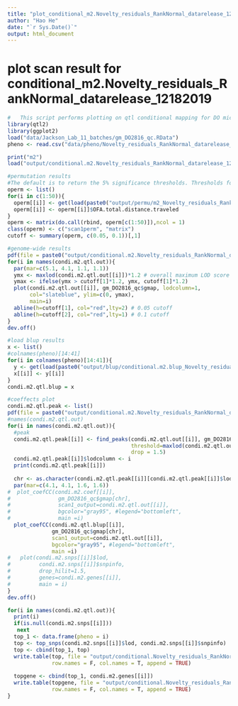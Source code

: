 ```yaml
---
title: "plot_conditional_m2.Novelty_residuals_RankNormal_datarelease_12182019"
author: "Hao He"
date: "`r Sys.Date()`"
output: html_document
---
```


# plot scan result for conditional_m2.Novelty_residuals_RankNormal_datarelease_12182019
```r
#   This script performs plotting on qtl conditional mapping for DO mice m2, Novelty_residuals_RankNormal_datarelease_12182019
library(qtl2)
library(ggplot2)
load("data/Jackson_Lab_11_batches/gm_DO2816_qc.RData")
pheno <- read.csv("data/pheno/Novelty_residuals_RankNormal_datarelease_12182019.csv", header = TRUE)

print("m2")
load("output/conditional.m2.Novelty_residuals_RankNormal_datarelease_12182019.RData")

#permutation results
#The default is to return the 5% significance thresholds. Thresholds for other (or for multiple) significance levels can be obtained via the alpha argument.
operm <- list()
for(i in c(1:50)){
  operm[[i]] <- get(load(paste0("output/permu/m2_Novelty_residuals_RankNormal_datarelease_12182019_", colnames(pheno)[14], "_", i, ".RData")))
  operm[[i]] <- operm[[i]]$OFA.total.distance.traveled
}
operm <- matrix(do.call(rbind, operm[c(1:50)]),ncol = 1)
class(operm) <- c("scan1perm", "matrix")
cutoff <- summary(operm, c(0.05, 0.1))[,1]

#genome-wide results
pdf(file = paste0("output/conditional.m2.Novelty_residuals_RankNormal_datarelease_12182019", "_genomescan.pdf"), width = 14)
for(i in names(condi.m2.qtl.out)){
  par(mar=c(5.1, 4.1, 1.1, 1.1))
  ymx <- maxlod(condi.m2.qtl.out[[i]])*1.2 # overall maximum LOD score
  ymax <- ifelse(ymx > cutoff[1]*1.2, ymx, cutoff[1]*1.2)
  plot(condi.m2.qtl.out[[i]], gm_DO2816_qc$gmap, lodcolumn=1,
       col="slateblue", ylim=c(0, ymax),
       main=i)
  abline(h=cutoff[1], col="red",lty=2) # 0.05 cutoff
  abline(h=cutoff[2], col="red",lty=1) # 0.1 cutoff
}
dev.off()

#load blup results
x <- list()
#colnames(pheno)[14:41]
for(i in colnames(pheno)[14:41]){
  y <- get(load(paste0("output/blup/conditional.m2.blup_Novelty_residuals_RankNormal_datarelease_12182019_",i,".RData")))
  x[[i]] <- y[[i]]
}
condi.m2.qtl.blup = x

#coeffects plot
condi.m2.qtl.peak <- list()
pdf(file = paste0("output/conditional.m2.Novelty_residuals_RankNormal_datarelease_12182019", "_coeffgeneplot.pdf"), width = 14)
#names(condi.m2.qtl.out)
for(i in names(condi.m2.qtl.out)){
  #peak
  condi.m2.qtl.peak[[i]] <- find_peaks(condi.m2.qtl.out[[i]], gm_DO2816_qc$gmap,
                                       threshold=maxlod(condi.m2.qtl.out[[i]])-0.001,
                                       drop = 1.5)
  condi.m2.qtl.peak[[i]]$lodcolumn <- i
  print(condi.m2.qtl.peak[[i]])
  
  chr <- as.character(condi.m2.qtl.peak[[i]][condi.m2.qtl.peak[[i]]$lodcolumn == i,"chr"])
  par(mar=c(4.1, 4.1, 1.6, 1.6))
#  plot_coefCC(condi.m2.coef[[i]],
#               gm_DO2816_qc$gmap[chr],
#               scan1_output=condi.m2.qtl.out[[i]],
#               bgcolor="gray95", #legend="bottomleft",
#               main =i)
  plot_coefCC(condi.m2.qtl.blup[[i]],
              gm_DO2816_qc$gmap[chr],
              scan1_output=condi.m2.qtl.out[[i]],
              bgcolor="gray95", #legend="bottomleft",
              main =i)
#   plot(condi.m2.snps[[i]]$lod,
#         condi.m2.snps[[i]]$snpinfo,
#         drop_hilit=1.5,
#         genes=condi.m2.genes[[i]],
#         main = i)
}
dev.off()

for(i in names(condi.m2.qtl.out)){
  print(i)
  if(is.null(condi.m2.snps[[i]]))
   next
  top_1 <- data.frame(pheno = i)
  top <- top_snps(condi.m2.snps[[i]]$lod, condi.m2.snps[[i]]$snpinfo)
  top <- cbind(top_1, top)
  write.table(top, file = "output/conditional.Novelty_residuals_RankNormal_datarelease_12182019-variantlist.csv", sep = ",",
              row.names = F, col.names = T, append = TRUE)
  
  topgene <- cbind(top_1, condi.m2.genes[[i]])
  write.table(topgene, file = "output/conditional.Novelty_residuals_RankNormal_datarelease_12182019-genelist.csv", sep = ",",
              row.names = F, col.names = T, append = TRUE)
}
```
